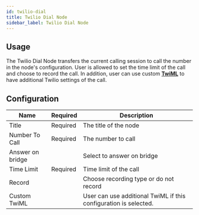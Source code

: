 ```yaml
---
id: twilio-dial
title: Twilio Dial Node
sidebar_label: Twilio Dial Node
---
```


## Usage
The Twilio Dial Node transfers the current calling session to call the number in the node's configuration. User is allowed to set the time limit of the call and choose to record the call. In addition, user can use custom **[TwiML](https://www.twilio.com/docs/voice/twiml)** to have additional Twilio settings of the call.

## Configuration
| Name          | Required |                      Description                                     |
| ------------- | -------- | -------------------------------------------------------------------- |
| Title         | Required | The title of the node                                                |
| Number To Call | Required | The number to call |
| Answer on bridge |  | Select to answer on bridge |
| Time Limit | Required | Time limit of the call |
| Record |  | Choose recording type or do not record |
| Custom TwiML |  | User can use additional TwiML if this configuration is selected. |